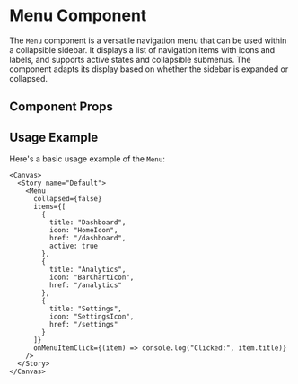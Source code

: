 

<Meta of={Menu} />

# Menu Component

The `Menu` component is a versatile navigation menu that can be used within a collapsible sidebar. It displays a list of navigation items with icons and labels, and supports active states and collapsible submenus. The component adapts its display based on whether the sidebar is expanded or collapsed.

## Component Props

<Canvas of={Menu.Default} />

<Controls />

## Usage Example

Here's a basic usage example of the `Menu`:

```tsx
<Canvas>
  <Story name="Default">
    <Menu
      collapsed={false}
      items={[
        { 
          title: "Dashboard", 
          icon: "HomeIcon", 
          href: "/dashboard",
          active: true
        },
        { 
          title: "Analytics", 
          icon: "BarChartIcon", 
          href: "/analytics"
        },
        { 
          title: "Settings", 
          icon: "SettingsIcon", 
          href: "/settings"
        }
      ]}
      onMenuItemClick={(item) => console.log("Clicked:", item.title)}
    />
  </Story>
</Canvas>
``` 